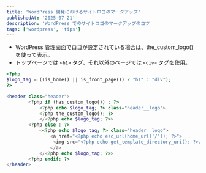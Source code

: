 ```yaml
---
title: 'WordPress 開発におけるサイトロゴのマークアップ'
publishedAt: '2025-07-21'
description: 'WordPress でのサイトロゴのマークアップのコツ'
tags: ['wordpress', 'tips']
---
```


- WordPress 管理画面でロゴが設定されている場合は、the_custom_logo() を使って表示。
- トップページでは `<h1>` タグ、それ以外のページでは `<div>` タグを使用。

```php
<?php
$logo_tag = ((is_home() || is_front_page()) ? "h1" : "div");
?>

<header class="header">
        <?php if (has_custom_logo()) : ?>
            <?php echo $logo_tag; ?> class="header__logo">
            <?php the_custom_logo(); ?>
            </<?php echo $logo_tag; ?>>
        <?php else : ?>
            <<?php echo $logo_tag; ?> class="header__logo">
                <a href="<?php echo esc_url(home_url('/')); ?>">
                 <img src="<?php echo get_template_directory_uri(); ?>/image/logo.png" alt="Logo" width="120" height="50" loading="eager">
                </a>
            </<?php echo $logo_tag; ?>>
        <?php endif; ?>
</header>
```
